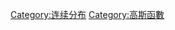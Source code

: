 {{Commons category|Normal distribution}}
{{cat main}}

[[Category:连续分布|Category:连续分布]]
[[Category:高斯函數|Category:高斯函數]]